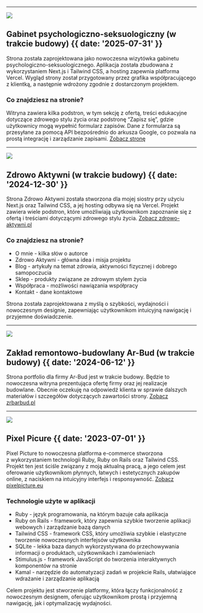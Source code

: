 
---

![](@/images/magda.png)

## Gabinet psychologiczno-seksuologiczny (w trakcie budowy) {{ date: '2025-07-31' }}

Strona została zaprojektowana jako nowoczesna wizytówka gabinetu psychologiczno-seksuologicznego. Aplikacja została zbudowana z wykorzystaniem Next.js i Tailwind CSS, a hosting zapewnia platforma Vercel.
Wygląd strony został przygotowany przez grafika współpracującego z klientką, a następnie wdrożony zgodnie z dostarczonym projektem.

### <SparkleIcon /> Co znajdziesz na stronie?

Witryna zawiera kilka podstron, w tym sekcję z ofertą, treści edukacyjne dotyczące zdrowego stylu życia oraz podstronę “Zapisz się”, gdzie użytkownicy mogą wypełnić formularz zapisów. Dane z formularza są przesyłane za pomocą API bezpośrednio do arkusza Google, co pozwala na prostą integrację i zarządzanie zapisami. [Zobacz stronę](https://magdalena-kuznik.vercel.app)

---

![](@/images/zdrowoaktywni.png)

## Zdrowo Aktywni (w trakcie budowy) {{ date: '2024-12-30' }}

Strona Zdrowo Aktywni została stworzona dla mojej siostry przy użyciu Next.js oraz Tailwind CSS, a jej hosting odbywa się na Vercel. Projekt zawiera wiele podstron, które umożliwiają użytkownikom zapoznanie się z ofertą i treściami dotyczącymi zdrowego stylu życia. [Zobacz zdrowo-aktywni.pl](https://zdrowo-aktywni.pl)

### <SparkleIcon /> Co znajdziesz na stronie?

- O mnie - kilka słów o autorce
- Zdrowo Aktywni - główna idea i misja projektu
- Blog - artykuły na temat zdrowia, aktywności fizycznej i dobrego samopoczucia
- Sklep - produkty związane ze zdrowym stylem życia
- Współpraca - możliwości nawiązania współpracy
- Kontakt - dane kontaktowe

Strona została zaprojektowana z myślą o szybkości, wydajności i nowoczesnym designie, zapewniając użytkownikom intuicyjną nawigację i przyjemne doświadczenie. 

---

![](@/images/zrbarbud.png)

## Zakład remontowo-budowlany Ar-Bud (w trakcie budowy) {{ date: '2024-06-12' }}

Strona portfolio dla firmy Ar-Bud jest w trakcie budowy. Będzie to nowoczesna witryna prezentująca ofertę firmy oraz jej realizacje budowlane. Obecnie oczekuję na odpowiedź klienta w sprawie dalszych materiałów i szczegółów dotyczących zawartości strony. [Zobacz zrbarbud.pl](https://zrbarbud.pl)

---

![](@/images/pixelpicture.png)

## Pixel Picure {{ date: '2023-07-01' }}

Pixel Picture to nowoczesna platforma e-commerce stworzona z wykorzystaniem technologii Ruby, Ruby on Rails oraz Tailwind CSS. Projekt ten jest ściśle związany z moją aktualną pracą, a jego celem jest oferowanie użytkownikom płynnych, łatwych i estetycznych zakupów online, z naciskiem na intuicyjny interfejs i responsywność. [Zobacz pixelpicture.eu](https://pixelpicture.eu)

### <SparkleIcon /> Technologie użyte w aplikacji

- Ruby - język programowania, na którym bazuje cała aplikacja
- Ruby on Rails - framework, który zapewnia szybkie tworzenie aplikacji webowych i zarządzanie bazą danych
- Tailwind CSS - framework CSS, który umożliwia szybkie i elastyczne tworzenie nowoczesnych interfejsów użytkownika
- SQLite - lekka baza danych wykorzystywana do przechowywania informacji o produktach, użytkownikach i zamówieniach
- Stimulus.js - framework JavaScript do tworzenia interaktywnych komponentów na stronie
- Kamal - narzędzie do automatyzacji zadań w projekcie Rails, ułatwiające wdrażanie i zarządzanie aplikacją

Celem projektu jest stworzenie platformy, która łączy funkcjonalność z nowoczesnym designem, oferując użytkownikom prostą i przyjemną nawigację, jak i optymalizację wydajności.